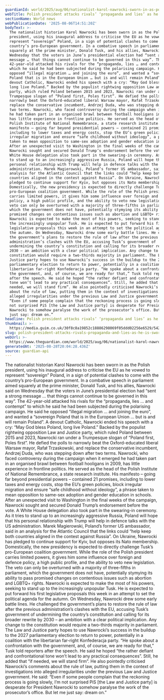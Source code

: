 ```yaml
---
guardianId: world/2025/aug/06/nationalist-karol-nawrocki-sworn-in-as-polish-president
webTitle: Polish president attacks rivals’ ‘propaganda and lies’ as he is sworn in
sectionName: World news
webPublicationDate: '2025-08-06T14:51:20Z'
bodyText: >-
  The nationalist historian Karol Nawrocki has been sworn in as the Polish
  president, using his inaugural address to criticise the EU as he vowed to
  represent “sovereign” Poland, in a sign of potential clashes to come with the
  country’s pro-European government. In a combative speech in parliament aimed
  squarely at the prime minister, Donald Tusk, and his allies, Nawrocki said on
  Wednesday that the voters in June’s presidential election had “sent a strong
  message … that things cannot continue to be governed in this way”. The
  42-year-old attacked his rivals for the “propaganda, lies … and contempt” to
  which he said he had been subjected during the polarising campaign. He said he
  opposed “illegal migration … and joining the euro”, and wanted a “sovereign
  Poland that is in the European Union … but is and will remain Poland”. A
  devout Catholic, Nawrocki ended his speech with a cry: “May God bless Poland,
  long live Poland.” Backed by the populist rightwing opposition Law and Justice
  party, which ruled Poland between 2015 and 2023, Nawrocki ran under a
  Trumpesque slogan of “Poland first, Poles first”. He defied the polls to
  narrowly beat the Oxford-educated liberal Warsaw mayor, Rafał Trzaskowski, and
  replace the conservative incumbent, Andrzej Duda, who was stepping down after
  two terms. Nawrocki, who faced controversy during the campaign when it emerged
  he had taken part in an organised brawl between football hooligans in 2009,
  has little experience in frontline politics. He served as the head of the
  Polish Institute of National Remembrance, a state research institute. His
  manifesto – going far beyond presidential powers – contained 21 promises,
  including to lower taxes and energy costs, stop the EU’s green policies, block
  irregular migration and ensure “safe childhood without ideology”, a phrase
  taken to mean opposition to same-sex adoption and gender education in schools.
  After an unexpected visit to Washington in the final weeks of the campaign,
  Nawrocki sought and secured Donald Trump’s endorsement before the vote. A
  White House delegation also took part in the swearing-in ceremony. As it tries
  to stand up to an increasingly aggressive Russia, Poland will hope that his
  personal relationship with Trump will help in defence talks with the US
  administration. Marek Magierowski, Poland’s former US ambassador, said in an
  analysis for the Atlantic Council that the links could “help keep both
  countries aligned in the contest against Russia”. On Ukraine, Nawrocki has
  pledged to continue support for Kyiv, but opposes its Nato membership.
  Domestically, the new presidency is expected to directly challenge Tusk’s
  pro-European coalition government. While the role of the Polish president
  carries limited powers, it gives him some influence over foreign and defence
  policy, a high public profile, and the ability to veto new legislation. The
  veto can only be overturned with a majority of three-fifths in parliament,
  which the government does not have, potentially stymying its ability to pass
  promised changes on contentious issues such as abortion and LGBTQ+ rights.
  Nawrocki is expected to make the most of his powers, seeking to stand up to
  the increasingly unpopular Tusk. He is expected to put forward his first
  legislative proposals this week in an attempt to set the political agenda for
  the autumn. On Wednesday, Nawrocki drew some early battle lines. He challenged
  the government’s plans to restore the rule of law after the previous
  administration’s clashes with the EU, accusing Tusk’s government of
  undermining the country’s constitution and calling for its broader rewrite by
  2030 – an ambition with a clear political implication. Any change to the
  constitution would require a two-thirds majority in parliament. The Law and
  Justice party hopes to use Nawrocki’s success in the buildup to the 2027
  parliamentary election to return to power, potentially in a coalition with the
  libertarian far-right Konfederacja party. “He spoke about a confrontation with
  the government, and, of course, we are ready for that,” Tusk told reporters
  after the speech. He said he hoped “the rather defiant and confrontational
  tone won’t lead to any practical consequences”. Still, he added that “if
  needed, we will stand firm”. He also pointedly criticised Nawrocki’s comments
  about the rule of law, putting them in the context of investigations into
  alleged irregularities under the previous Law and Justice government. He said:
  “Even if some people complain that the reckoning process is going slowly, I’m
  not surprised PiS [the Law and Justice party] is desperate for President
  Nawrocki to somehow paralyse the work of the prosecutor’s office. But let me
  just say: dream on.”
headline: Polish president attacks rivals’ ‘propaganda and lies’ as he is sworn in
thumbnail: >-
  https://media.guim.co.uk/30f8c8a19852c18886298069f05ddd02256e6529/542_0_4080_3264/500.jpg
slug: polish-president-attacks-rivals-propaganda-and-lies-as-he-is-sworn-in
webUrl: >-
  https://www.theguardian.com/world/2025/aug/06/nationalist-karol-nawrocki-sworn-in-as-polish-president
generatedAt: '2025-08-28T20:04:28.436Z'
source: guardian-api
---
```

The nationalist historian Karol Nawrocki has been sworn in as the Polish president, using his inaugural address to criticise the EU as he vowed to represent “sovereign” Poland, in a sign of potential clashes to come with the country’s pro-European government. In a combative speech in parliament aimed squarely at the prime minister, Donald Tusk, and his allies, Nawrocki said on Wednesday that the voters in June’s presidential election had “sent a strong message … that things cannot continue to be governed in this way”. The 42-year-old attacked his rivals for the “propaganda, lies … and contempt” to which he said he had been subjected during the polarising campaign. He said he opposed “illegal migration … and joining the euro”, and wanted a “sovereign Poland that is in the European Union … but is and will remain Poland”. A devout Catholic, Nawrocki ended his speech with a cry: “May God bless Poland, long live Poland.” Backed by the populist rightwing opposition Law and Justice party, which ruled Poland between 2015 and 2023, Nawrocki ran under a Trumpesque slogan of “Poland first, Poles first”. He defied the polls to narrowly beat the Oxford-educated liberal Warsaw mayor, Rafał Trzaskowski, and replace the conservative incumbent, Andrzej Duda, who was stepping down after two terms. Nawrocki, who faced controversy during the campaign when it emerged he had taken part in an organised brawl between football hooligans in 2009, has little experience in frontline politics. He served as the head of the Polish Institute of National Remembrance, a state research institute. His manifesto – going far beyond presidential powers – contained 21 promises, including to lower taxes and energy costs, stop the EU’s green policies, block irregular migration and ensure “safe childhood without ideology”, a phrase taken to mean opposition to same-sex adoption and gender education in schools. After an unexpected visit to Washington in the final weeks of the campaign, Nawrocki sought and secured Donald Trump’s endorsement before the vote. A White House delegation also took part in the swearing-in ceremony. As it tries to stand up to an increasingly aggressive Russia, Poland will hope that his personal relationship with Trump will help in defence talks with the US administration. Marek Magierowski, Poland’s former US ambassador, said in an analysis for the Atlantic Council that the links could “help keep both countries aligned in the contest against Russia”. On Ukraine, Nawrocki has pledged to continue support for Kyiv, but opposes its Nato membership. Domestically, the new presidency is expected to directly challenge Tusk’s pro-European coalition government. While the role of the Polish president carries limited powers, it gives him some influence over foreign and defence policy, a high public profile, and the ability to veto new legislation. The veto can only be overturned with a majority of three-fifths in parliament, which the government does not have, potentially stymying its ability to pass promised changes on contentious issues such as abortion and LGBTQ+ rights. Nawrocki is expected to make the most of his powers, seeking to stand up to the increasingly unpopular Tusk. He is expected to put forward his first legislative proposals this week in an attempt to set the political agenda for the autumn. On Wednesday, Nawrocki drew some early battle lines. He challenged the government’s plans to restore the rule of law after the previous administration’s clashes with the EU, accusing Tusk’s government of undermining the country’s constitution and calling for its broader rewrite by 2030 – an ambition with a clear political implication. Any change to the constitution would require a two-thirds majority in parliament. The Law and Justice party hopes to use Nawrocki’s success in the buildup to the 2027 parliamentary election to return to power, potentially in a coalition with the libertarian far-right Konfederacja party. “He spoke about a confrontation with the government, and, of course, we are ready for that,” Tusk told reporters after the speech. He said he hoped “the rather defiant and confrontational tone won’t lead to any practical consequences”. Still, he added that “if needed, we will stand firm”. He also pointedly criticised Nawrocki’s comments about the rule of law, putting them in the context of investigations into alleged irregularities under the previous Law and Justice government. He said: “Even if some people complain that the reckoning process is going slowly, I’m not surprised PiS [the Law and Justice party] is desperate for President Nawrocki to somehow paralyse the work of the prosecutor’s office. But let me just say: dream on.”
